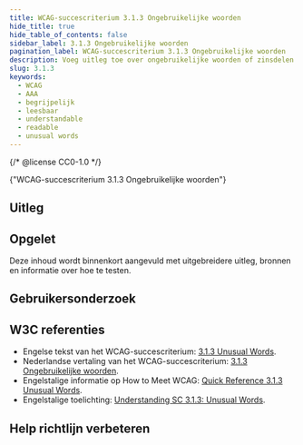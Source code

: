 ```yaml
---
title: WCAG-succescriterium 3.1.3 Ongebruikelijke woorden
hide_title: true
hide_table_of_contents: false
sidebar_label: 3.1.3 Ongebruikelijke woorden
pagination_label: WCAG-succescriterium 3.1.3 Ongebruikelijke woorden
description: Voeg uitleg toe over ongebruikelijke woorden of zinsdelen en over woorden die op een ongebruikelijke manier worden gebruikt. Dit geldt ook voor vakjargon en uitdrukkingen die niet letterlijk kunnen worden begrepen zoals idioom en spreekwoorden.
slug: 3.1.3
keywords:
  - WCAG
  - AAA
  - begrijpelijk
  - leesbaar
  - understandable
  - readable
  - unusual words
---
```


{/* @license CC0-1.0 */}


<WcagHeadingGroup level={1} conformanceLevel="Niveau AAA">
  {"WCAG-succescriterium 3.1.3 Ongebruikelijke woorden"}
</WcagHeadingGroup>

<SpotlightSection>
  <Markdown omitH1 headinglevel={3}>
    <AAAMessage />
  </Markdown>
</SpotlightSection>

## Uitleg

<Summary />

## Opgelet

Deze inhoud wordt binnenkort aangevuld met uitgebreidere uitleg, bronnen en informatie over hoe te testen.

## Gebruikersonderzoek

<CTAGebruikersonderzoek />

## W3C referenties

- Engelse tekst van het WCAG-succescriterium: [<span lang="en">3.1.3 Unusual Words</span>](https://www.w3.org/TR/WCAG22/#unusual-words).
- Nederlandse vertaling van het WCAG-succescriterium: [3.1.3 Ongebruikelijke woorden](https://www.w3.org/Translations/WCAG22-nl/#unusual-words).
- Engelstalige informatie op <span lang="en">How to Meet WCAG</span>: [<span lang="en">Quick Reference 3.1.3 Unusual Words</span>](https://www.w3.org/WAI/WCAG22/quickref/#unusual-words).
- Engelstalige toelichting: [<span lang="en">Understanding SC 3.1.3: Unusual Words</span>](https://www.w3.org/WAI/WCAG22/Understanding/unusual-words.html).

<SpotlightSection>
  <Markdown omitH1 headinglevel={3}>
    <Disclaimer />
  </Markdown>
</SpotlightSection>

## Help richtlijn verbeteren

<Markdown omitH1 headinglevel={3}>
  <WCAGFooterInfo />
</Markdown>
